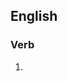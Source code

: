 ==English==

===Verb===
{{head|en|verb form}}

# {{past participle of|eat one's words|lang=en|nocat=1}}